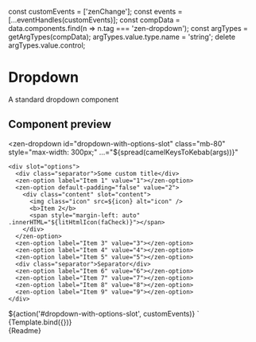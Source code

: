 
const customEvents = ['zenChange'];
const events = [...eventHandles(customEvents)];
const compData = data.components.find(n => n.tag === 'zen-dropdown');
const argTypes = getArgTypes(compData);
argTypes.value.type.name = 'string';
delete argTypes.value.control;

<Meta title="Forms/Dropdown" component="zen-dropdown" argTypes={argTypes} />

# Dropdown

A standard dropdown component

## Component preview

  <style>
    .icon {
      height: 1rem;
      margin-right: 0.5rem;
    }
    .content {
      display: flex;
      align-items: center;
      padding: 1rem;
    }
    zen-option {
      display: inline-block;
      max-width: 300px;
      width: 100%;
    }
    .separator {
      margin-top: 1rem;
      border-bottom: 1px solid;
      color: #0078cd;
      padding: 0 1rem;
    }
    ${styles}
  </style>
  <zen-dropdown
    id="dropdown-with-options-slot"
    class="mb-80"
    style="max-width: 300px;"
    ...="${spread(camelKeysToKebab(args))}"
  >
    <div slot="options">
      <div class="separator">Some custom title</div>
      <zen-option label="Item 1" value="1"></zen-option>
      <zen-option default-padding="false" value="2">
        <div class="content" slot="content">
          <img class="icon" src=${icon} alt="icon" />
          <b>Item 2</b>
          <span style="margin-left: auto" .innerHTML="${litHtmlIcon(faCheck)}"></span>
        </div>
      </zen-option>
      <zen-option label="Item 3" value="3"></zen-option>
      <zen-option label="Item 4" value="4"></zen-option>
      <zen-option label="Item 5" value="5"></zen-option>
      <div class="separator">Separator</div>
      <zen-option label="Item 6" value="6"></zen-option>
      <zen-option label="Item 7" value="7"></zen-option>
      <zen-option label="Item 8" value="8"></zen-option>
      <zen-option label="Item 9" value="9"></zen-option>
    </div>
  </zen-dropdown>
  ${action('#dropdown-with-options-slot', customEvents)}
`

<Canvas>
  <Story
    name="button"
    args={{
      ...getDefaultArgs(argTypes),
      value: '2',
    }}
  >
    {Template.bind({})}
  </Story>
</Canvas>

<Props story="button" />

<div class="stencildoc" />
<Description>{Readme}</Description>

